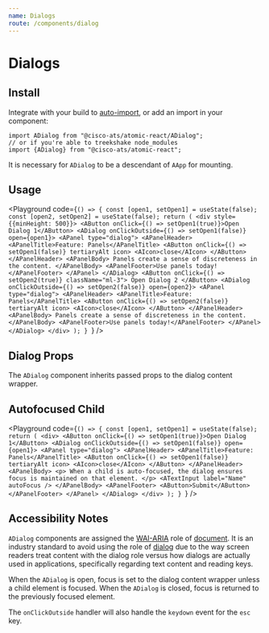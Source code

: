```yaml
---
name: Dialogs
route: /components/dialog
---
```



# Dialogs

## Install

Integrate with your build to [auto-import](?path=/docs/getting-started--page#integrating), or add an import in your component:

```
import ADialog from "@cisco-ats/atomic-react/ADialog";
// or if you're able to treekshake node_modules
import {ADialog} from "@cisco-ats/atomic-react";
```

It is necessary for `ADialog` to be a descendant of `AApp` for mounting.

## Usage

<Playground
  code={`() => {
  const [open1, setOpen1] = useState(false);
  const [open2, setOpen2] = useState(false);
  return (
    <div style={{minHeight: 500}}>
      <AButton onClick={() => setOpen1(true)}>Open Dialog 1</AButton>
      <ADialog onClickOutside={() => setOpen1(false)} open={open1}>
        <APanel type="dialog">
          <APanelHeader>
            <APanelTitle>Feature: Panels</APanelTitle>
            <AButton onClick={() => setOpen1(false)} tertiaryAlt icon>
              <AIcon>close</AIcon>
            </AButton>
          </APanelHeader>
          <APanelBody>
            Panels create a sense of discreteness in the content.
          </APanelBody>
          <APanelFooter>Use panels today!</APanelFooter>
        </APanel>
      </ADialog>
      <AButton onClick={() => setOpen2(true)} className="ml-3">
        Open Dialog 2
      </AButton>
      <ADialog onClickOutside={() => setOpen2(false)} open={open2}>
        <APanel type="dialog">
          <APanelHeader>
            <APanelTitle>Feature: Panels</APanelTitle>
            <AButton onClick={() => setOpen2(false)} tertiaryAlt icon>
              <AIcon>close</AIcon>
            </AButton>
          </APanelHeader>
          <APanelBody>
            Panels create a sense of discreteness in the content.
          </APanelBody>
          <APanelFooter>Use panels today!</APanelFooter>
        </APanel>
      </ADialog>
    </div>
  );
}
`}
/>

## Dialog Props

The `ADialog` component inherits passed props to the dialog content wrapper.

<Props of="ADialog" />

## Autofocused Child

<Playground
  code={`() => {
  const [open1, setOpen1] = useState(false);
  return (
    <div>
      <AButton onClick={() => setOpen1(true)}>Open Dialog 1</AButton>
      <ADialog onClickOutside={() => setOpen1(false)} open={open1}>
        <APanel type="dialog">
          <APanelHeader>
            <APanelTitle>Feature: Panels</APanelTitle>
            <AButton onClick={() => setOpen1(false)} tertiaryAlt icon>
              <AIcon>close</AIcon>
            </AButton>
          </APanelHeader>
          <APanelBody>
            <p>
              When a child is auto-focused, the dialog ensures focus is
              maintained on that element.
            </p>
            <ATextInput label="Name" autoFocus />
          </APanelBody>
          <APanelFooter>
            <AButton>Submit</AButton>
          </APanelFooter>
        </APanel>
      </ADialog>
    </div>
  );
}
`}
/>

## Accessibility Notes

`ADialog` components are assigned the [WAI-ARIA](https://www.w3.org/WAI/standards-guidelines/aria/) role of [document](https://www.w3.org/TR/wai-aria/#document). It is an industry standard to avoid using the role of [dialog](https://www.w3.org/TR/wai-aria/#dialog) due to the way screen readers treat content with the dialog role versus how dialogs are actually used in applications, specifically regarding text content and reading keys.

When the `ADialog` is open, focus is set to the dialog content wrapper unless a child element is focused. When the `ADialog` is closed, focus is returned to the previously focused element.

The `onClickOutside` handler will also handle the `keydown` event for the `esc` key.
